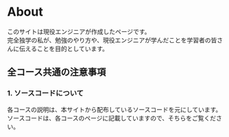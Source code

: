 
# About

このサイトは現役エンジニアが作成したページです。<br/>
完全独学の私が、勉強のやり方や、現役エンジニアが学んだことを学習者の皆さんに伝えることを目的としています。

## 全コース共通の注意事項

### 1. ソースコードについて

各コースの説明は、本サイトから配布しているソースコードを元にしています。<br/>
ソースコードは、各コースのページに記載していますので、そちらをご覧ください。